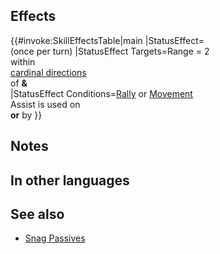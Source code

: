 {{Captain Skill
|name=Heavy Burden
|effect=If captain uses or is targeted by a Rally or movement Assist skill, inflicts Gravity (Movement = 1 space) on foes with Range = 2 in cardinal directions of captain and target ally or captain and targeting ally after movement (once per turn; triggers only when there are targets that can be inflicted with Gravity).
|statModifiers=
|properties=
}}
==Effects==
{{#invoke:SkillEffectsTable|main
|StatusEffect={{SEt|Gravity}}<br>(once per turn)
|StatusEffect Targets=Range = 2<br>{{Tgt|Foes}} within<br>[[cardinal directions]]<br>of {{Tgt|Captain}} '''&'''<br>{{Tgt|Target Ally}}
|StatusEffect Conditions=[[Rally Assist|Rally]] or [[Movement Assist|Movement]]<br>Assist is used on<br>'''or''' by {{SkillTargetText|Captain}}
}}

==Notes==
{{Gravity}}
{{CardinalDirections}}
==In other languages==
{{OtherLanguages
|japanese=禍重乎地
|german=Schwere Last
|spanishEU=Carga ingente
|spanishLA=Carga pesada
|french=Lourd fardeau
|italian=Fardello
|chineseTW=禍重乎地
|portuguese=Fardo
}}
==See also==
{{See also skills|cond=Description LIKE '%gravity%cardinal directions%' OR Description LIKE '%restricts movement%cardinal directions%' OR Description LIKE '%if a rally or movement Assist skill%' OR Description LIKE '%if a%Assist skill%inflicts%' AND Exclusive='1'}}
* [[Snag Passives]]
{{Captain Skills Navbox}}